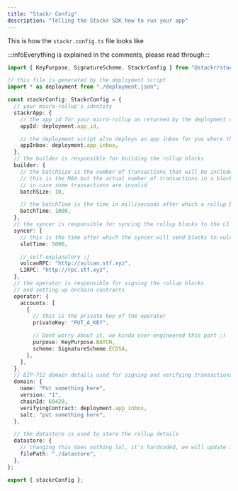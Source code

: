 ```yaml
---
title: "Stackr Config"
description: "Telling the Stackr SDK how to run your app"
---
```


This is how the `stackr.config.ts` file looks like

:::infoEverything is explained in the comments, please read through:::

```ts
import { KeyPurpose, SignatureScheme, StackrConfig } from "@stackr/stackr-js";

// this file is generated by the deployment script
import * as deployment from "./deployment.json";

const stackrConfig: StackrConfig = {
  // your micro-rollup's identity
  stackrApp: {
    // the app id for your micro-rollup as returned by the deployment script
    appId: deployment.app_id,

    // the deployment script also deploys an app inbox for you where the rollup data is stored
    appInbox: deployment.app_inbox,
  },
  // the builder is responsible for building the rollup blocks
  builder: {
    // the batchSize is the number of transactions that will be included in a rollup block
    // this is the MAX but the actual number of transactions in a block can be lower
    // in case some transactions are invalid
    batchSize: 10,

    // the batchTime is the time in milliseconds after which a rollup block will be built
    batchTime: 1000,
  },
  // the syncer is responsible for syncing the rollup blocks to the L1 and Vulcan layer
  syncer: {
    // this is the time after which the syncer will send blocks to vulcan layer for verification
    slotTime: 5000,

    // self-explanatory :)
    vulcanRPC: "http://vulcan.stf.xyz",
    L1RPC: "http://rpc.stf.xyz",
  },
  // the operator is responsible for signing the rollup blocks
  // and setting up onchain contracts
  operator: {
    accounts: [
      {
        // this is the private key of the operator
        privateKey: "PUT_A_KEY",

        // Dont worry about it, we kinda over-engineered this part :)
        purpose: KeyPurpose.BATCH,
        scheme: SignatureScheme.ECDSA,
      },
    ],
  },
  // EIP-712 domain details used for signing and verifying transactions
  domain: {
    name: "Put something here",
    version: "1",
    chainId: 69420,
    verifyingContract: deployment.app_inbox,
    salt: "put something here",
  },

  // the datastore is used to store the rollup details
  datastore: {
    // changing this does nothing lol, it's hardcoded, we will update it later
    filePath: "./datastore",
  },
};

export { stackrConfig };
```
